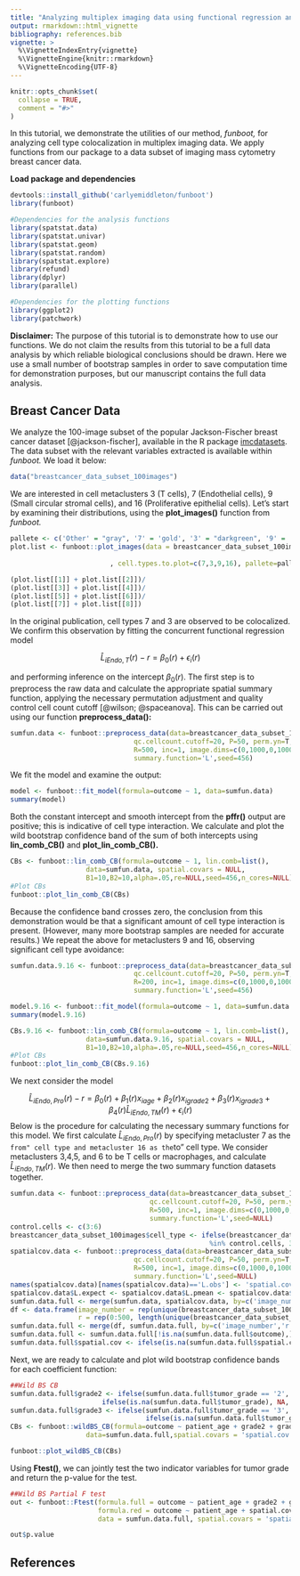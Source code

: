 ```yaml
---
title: "Analyzing multiplex imaging data using functional regression and wild bootstrap"
output: rmarkdown::html_vignette
bibliography: references.bib  
vignette: >
  %\VignetteIndexEntry{vignette}
  %\VignetteEngine{knitr::rmarkdown}
  %\VignetteEncoding{UTF-8}
---
```


```r
knitr::opts_chunk$set(
  collapse = TRUE,
  comment = "#>"
)
```

In this tutorial, we demonstrate the utilities of our method, *funboot,* for analyzing cell type colocalization in multiplex imaging data.  We apply functions from our package to a data subset of imaging mass cytometry breast cancer data.

**Load package and dependencies**

```r
devtools::install_github('carlyemiddleton/funboot')
library(funboot) 

#Dependencies for the analysis functions
library(spatstat.data)
library(spatstat.univar)
library(spatstat.geom)
library(spatstat.random)
library(spatstat.explore)
library(refund)
library(dplyr)
library(parallel)

#Dependencies for the plotting functions
library(ggplot2)
library(patchwork)

```

**Disclaimer:**  The purpose of this tutorial is to demonstrate how to use our functions.  We do not claim the results from this tutorial to be a full data analysis by which reliable biological conclusions should be drawn. Here we use a small number of bootstrap samples in order to save computation time for demonstration purposes, but our manuscript contains the full data analysis.    

## Breast Cancer Data

We analyze the 100-image subset of the popular Jackson-Fischer breast cancer dataset [@jackson-fischer], available in the R package [imcdatasets](https://bodenmillergroup.github.io/imcdatasets/).  The data subset with the relevant variables extracted is available within *funboot.* We load it below:  

```r
data("breastcancer_data_subset_100images")
```

We are interested in cell metaclusters 3 (T cells), 7 (Endothelial cells), 9 (Small circular stromal cells), and 16 (Proliferative epithelial cells).  Let's start by examining their distributions, using the **plot_images()** function from *funboot.*

```r
pallete <- c('Other' = "gray", '7' = 'gold', '3' = "darkgreen", '9' = 'skyblue', '16'='cyan4')
plot.list <- funboot::plot_images(data = breastcancer_data_subset_100images, images.to.plot = c(13,181,246,362,
                                                                                       219,244,246,254) #the example images from the manuscript
                         , cell.types.to.plot=c(7,3,9,16), pallete=pallete)

(plot.list[[1]] + plot.list[[2]])/
(plot.list[[3]] + plot.list[[4]])/
(plot.list[[5]] + plot.list[[6]])/
(plot.list[[7]] + plot.list[[8]])

```

In the original publication, cell types 7 and 3 are observed to be colocalized.  We confirm this observation by fitting the concurrent functional regression model   

$$
\hat{L}_{iEndo,T}(r) - r = \beta_0(r) + \epsilon_i(r)
$$

and performing inference on the intercept $\beta_0(r)$.  The first step is to preprocess the raw data and calculate the appropriate spatial summary function, applying the necessary permutation adjustment and quality control cell count cutoff [@wilson; @spaceanova].  This can be carried out using our function **preprocess_data():**


```r
sumfun.data <- funboot::preprocess_data(data=breastcancer_data_subset_100images, from.cell=7, to.cell=3,
                               qc.cellcount.cutoff=20, P=50, perm.yn=T,
                               R=500, inc=1, image.dims=c(0,1000,0,1000),
                               summary.function='L',seed=456)

```

We fit the model and examine the output:

```r
model <- funboot::fit_model(formula=outcome ~ 1, data=sumfun.data)
summary(model)

```

Both the constant intercept and smooth intercept from the **pffr()** output are positive; this is indicative of cell type interaction.  We calculate and plot the wild bootstrap confidence band of the sum of both intercepts using **lin_comb_CB()** and **plot_lin_comb_CB().**

```r
CBs <- funboot::lin_comb_CB(formula=outcome ~ 1, lin.comb=list(), 
                   data=sumfun.data, spatial.covars = NULL,
                   B1=10,B2=10,alpha=.05,re=NULL,seed=456,n_cores=NULL)
#Plot CBs
funboot::plot_lin_comb_CB(CBs)

```

Because the confidence band crosses zero, the conclusion from this demonstration would be that a significant amount of cell type interaction is present. (However, many more bootstrap samples are needed for accurate results.) We repeat the above for metaclusters 9 and 16, observing significant cell type avoidance:

```r
sumfun.data.9.16 <- funboot::preprocess_data(data=breastcancer_data_subset_100images, from.cell=9, to.cell=16,
                               qc.cellcount.cutoff=20, P=50, perm.yn=T,
                               R=200, inc=1, image.dims=c(0,1000,0,1000),
                               summary.function='L',seed=456)
```

```r
model.9.16 <- funboot::fit_model(formula=outcome ~ 1, data=sumfun.data.9.16)
summary(model.9.16)

CBs.9.16 <- funboot::lin_comb_CB(formula=outcome ~ 1, lin.comb=list(), 
                   data=sumfun.data.9.16, spatial.covars = NULL,
                   B1=10,B2=10,alpha=.05,re=NULL,seed=456,n_cores=NULL)
#Plot CBs
funboot::plot_lin_comb_CB(CBs.9.16)

```

We next consider the model

$$
\widehat{L}_{i Endo, Pro}(r) - r =  \beta_0(r) + \beta_1(r)x_{iage} + \beta_2(r)x_{igrade2} + \beta_3(r)x_{igrade3} + \beta_4(r)\widehat{L}_{iEndo,TM}(r) + \epsilon_i(r)
$$
Below is the procedure for calculating the necessary summary functions for this model.  We first calculate  $\widehat{L}_{i Endo, Pro}(r)$ by specifying metacluster 7 as the ``from" cell type and metacluster 16 as the ``to" cell type.  We consider metaclusters 3,4,5, and 6 to be T cells or macrophages, and calculate $\widehat{L}_{iEndo,TM}(r)$.  We then need to merge the two summary function datasets together. 


```r
sumfun.data <- funboot::preprocess_data(data=breastcancer_data_subset_100images, from.cell=7, to.cell=16,
                                   qc.cellcount.cutoff=20, P=50, perm.yn=T,
                                   R=500, inc=1, image.dims=c(0,1000,0,1000), #use R=500 so that we can plot the L curves as they return to 0
                                   summary.function='L',seed=NULL)
control.cells <- c(3:6)
breastcancer_data_subset_100images$cell_type <- ifelse(breastcancer_data_subset_100images$cell_type
                                                  %in% control.cells, 3, breastcancer_data_subset_100images$cell_type) #combine the control cells into 1 type
spatialcov.data <- funboot::preprocess_data(data=breastcancer_data_subset_100images, from.cell=7, to.cell=3,
                               qc.cellcount.cutoff=20, P=50, perm.yn=T,
                               R=500, inc=1, image.dims=c(0,1000,0,1000),
                               summary.function='L',seed=NULL)
names(spatialcov.data)[names(spatialcov.data)=='L.obs'] <- 'spatial.cov'
spatialcov.data$L.expect <- spatialcov.data$L.pmean <- spatialcov.data$outcome <- NULL
sumfun.data.full <- merge(sumfun.data, spatialcov.data, by=c('image_number','r','patient_id','patient_age','tumor_grade'),all=T)
df <- data.frame(image_number = rep(unique(breastcancer_data_subset_100images$image_number), each=501),
                 r = rep(0:500, length(unique(breastcancer_data_subset_100images$image_number))) )
sumfun.data.full <- merge(df, sumfun.data.full, by=c('image_number','r'),all=T)
sumfun.data.full <- sumfun.data.full[!is.na(sumfun.data.full$outcome),] #Drop obs. with missing outcomes
sumfun.data.full$spatial.cov <- ifelse(is.na(sumfun.data.full$spatial.cov), 0, sumfun.data.full$spatial.cov) #K function = 0 when there are no j cells
```

Next, we are ready to calculate and plot wild bootstrap confidence bands for each coefficient function:

```r
##Wild BS CB
sumfun.data.full$grade2 <- ifelse(sumfun.data.full$tumor_grade == '2', 1,
                       ifelse(is.na(sumfun.data.full$tumor_grade), NA, 0))
sumfun.data.full$grade3 <- ifelse(sumfun.data.full$tumor_grade == '3', 1,
                                  ifelse(is.na(sumfun.data.full$tumor_grade), NA, 0))
CBs <- funboot::wildBS_CB(formula=outcome ~ patient_age + grade2 + grade3 + spatial.cov,
                   data=sumfun.data.full,spatial.covars = 'spatial.cov',B=10,alpha=.05,seed=NULL)

funboot::plot_wildBS_CB(CBs)
```

Using **Ftest()**, we can jointly test the two indicator variables for tumor grade and return the p-value for the test.

```r
##Wild BS Partial F test
out <- funboot::Ftest(formula.full = outcome ~ patient_age + grade2 + grade3 + spatial.cov, 
                      formula.red = outcome ~ patient_age + spatial.cov,
                      data = sumfun.data.full, spatial.covars = 'spatial.cov', B=10,seed=456)
```

```r
out$p.value
```


## References









